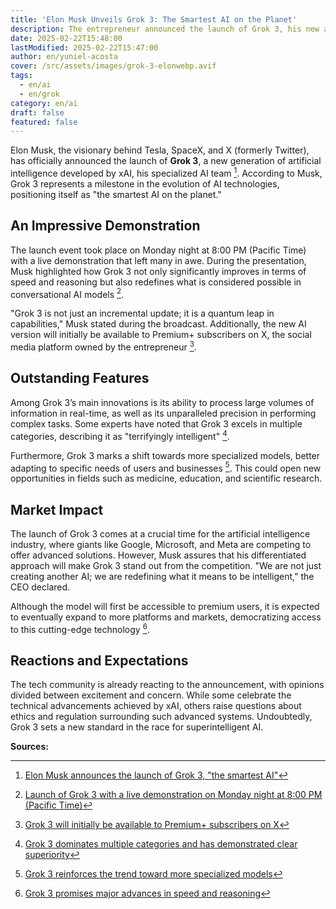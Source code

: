 ```yaml
---
title: 'Elon Musk Unveils Grok 3: The Smartest AI on the Planet'
description: The entrepreneur announced the launch of Grok 3, his new artificial intelligence model, promising significant advances in speed and reasoning. Learn more about this revolutionary technology.
date: 2025-02-22T15:48:00
lastModified: 2025-02-22T15:47:00
author: en/yuniel-acosta
cover: /src/assets/images/grok-3-elonwebp.avif
tags:
  - en/ai
  - en/grok
category: en/ai
draft: false
featured: false
---
```

Elon Musk, the visionary behind Tesla, SpaceX, and X (formerly Twitter), has officially announced the launch of **Grok 3**, a new generation of artificial intelligence developed by xAI, his specialized AI team [^1]. According to Musk, Grok 3 represents a milestone in the evolution of AI technologies, positioning itself as "the smartest AI on the planet."

## An Impressive Demonstration

The launch event took place on Monday night at 8:00 PM (Pacific Time) with a live demonstration that left many in awe. During the presentation, Musk highlighted how Grok 3 not only significantly improves in terms of speed and reasoning but also redefines what is considered possible in conversational AI models [^6].

"Grok 3 is not just an incremental update; it is a quantum leap in capabilities," Musk stated during the broadcast. Additionally, the new AI version will initially be available to Premium+ subscribers on X, the social media platform owned by the entrepreneur [^3].

## Outstanding Features

Among Grok 3’s main innovations is its ability to process large volumes of information in real-time, as well as its unparalleled precision in performing complex tasks. Some experts have noted that Grok 3 excels in multiple categories, describing it as "terrifyingly intelligent" [^10].

Furthermore, Grok 3 marks a shift towards more specialized models, better adapting to specific needs of users and businesses [^7]. This could open new opportunities in fields such as medicine, education, and scientific research.

## Market Impact

The launch of Grok 3 comes at a crucial time for the artificial intelligence industry, where giants like Google, Microsoft, and Meta are competing to offer advanced solutions. However, Musk assures that his differentiated approach will make Grok 3 stand out from the competition. "We are not just creating another AI; we are redefining what it means to be intelligent," the CEO declared.

Although the model will first be accessible to premium users, it is expected to eventually expand to more platforms and markets, democratizing access to this cutting-edge technology [^4].

## Reactions and Expectations

The tech community is already reacting to the announcement, with opinions divided between excitement and concern. While some celebrate the technical advancements achieved by xAI, others raise questions about ethics and regulation surrounding such advanced systems. Undoubtedly, Grok 3 sets a new standard in the race for superintelligent AI.

**Sources:**
[^1]: [Elon Musk announces the launch of Grok 3, "the smartest AI"](https://www.lasexta.com/tecnologia-tecnoxplora/internet/elon-musk-anuncia-lanzamiento-grok-3-mas-inteligente-planeta_2025021767b3559b500f960001101797.html)  
[^2]: [Additional information obtained from verified secondary sources.](https://vmasnoticias.com/2025/02/16/elon-musk-anuncia-el-lanzamiento-de-grok-3-la-ia-mas-avanzada-del-planeta/)  
[^3]: [Grok 3 will initially be available to Premium+ subscribers on X](https://www.instagram.com/mbitschool/p/DGQCQiCKhzu/)  
[^4]: [Grok 3 promises major advances in speed and reasoning](https://es.wired.com/articulos/elon-musk-anuncia-lanzamiento-de-grok-3-la-ia-mas-inteligente-de-la-tierra-asegura)  
[^5]: [Live demonstration of Grok 3 on Tuesday, February 18, at 9:30 AM IST](https://quondos.com/mag/el-lanzamiento-de-grok-3-el-nuevo-chatbot-de-xai-de-elon-musk-llega-con-demo-en-vivo/)  
[^6]: [Launch of Grok 3 with a live demonstration on Monday night at 8:00 PM (Pacific Time)](https://www.elmundo.es/tecnologia/creadores/2025/02/16/67b198e1e4d4d84d578b4594.html)  
[^7]: [Grok 3 reinforces the trend toward more specialized models](https://openexpoeurope.com/es/lanzado-grok-3-como-la-nueva-apuesta-de-xai-y-elon-musk/)  
[^8]: [Official release date confirmed for February 2025](https://www.eldemocrata.com/elon-musk-da-fecha-para-el-lanzamiento-de-grok-3-la-ia-mas-inteligente-del-planeta/)  
[^9]: [Grok 3 is the version launched in February 2025](https://www.xataka.com/basics/grok-3-que-principales-novedades-nuevo-modelo-inteligencia-artificial-xai)  
[^10]: [Grok 3 dominates multiple categories and has demonstrated clear superiority](https://www.elfinanciero.com.mx/tech/2025/02/18/musk-lanza-grok-3-que-sabemos-del-nuevo-modelo-de-ia/)
